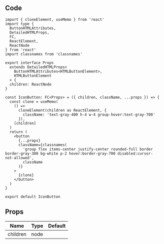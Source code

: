 
## Code

```tsx title="components/IconButton/index.tsx"
import { cloneElement, useMemo } from 'react'
import type {
  ButtonHTMLAttributes,
  DetailedHTMLProps,
  FC,
  ReactElement,
  ReactNode
} from 'react'
import classnames from 'classnames'

export interface Props
  extends DetailedHTMLProps<
    ButtonHTMLAttributes<HTMLButtonElement>,
    HTMLButtonElement
  > {
  children: ReactNode
}

const IconButton: FC<Props> = ({ children, className, ...props }) => {
  const clone = useMemo(
    () =>
      cloneElement(children as ReactElement, {
        className: 'text-gray-400 h-4 w-4 group-hover:text-gray-700'
      }),
    [children]
  )
  return (
    <button
      {...props}
      className={classnames(
        'group flex items-center justify-center rounded-full border border-gray-300 bg-white p-2 hover:border-gray-700 disabled:cursor-not-allowed',
        className
      )}
    >
      {clone}
    </button>
  )
}

export default IconButton
```

## Props

| Name                 | Type | Default |
| -------------------- | ---- | ------- |
| children<Required /> | node |         |
